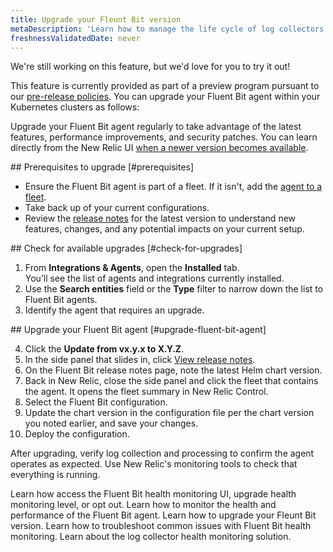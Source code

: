 ```yaml
---
title: Upgrade your Fleunt Bit version
metaDescription: 'Learn how to manage the life cycle of log collectors in New Relic.'
freshnessValidatedDate: never
---
```


<Callout title="preview">
  We're still working on this feature, but we'd love for you to try it out!

  This feature is currently provided as part of a preview program pursuant to our [pre-release policies](/docs/licenses/license-information/referenced-policies/new-relic-pre-release-policy).
</Callout>
You can upgrade your Fluent Bit agent within your Kubernetes clusters as follows:

Upgrade your Fluent Bit agent regularly to take advantage of the latest features, performance improvements, and security patches. You can learn directly from the New Relic UI [when a newer version becomes available](/docs/release-notes/fluentbit-release-notes).


<Steps>

<Step>
## Prerequisites to upgrade [#prerequisites]

* Ensure the Fluent Bit agent is part of a fleet. If it isn't, add the [agent to a fleet](/docs/new-relic-control/fleet-control/setup/).
* Take back up of your current configurations.
* Review the [release notes](/docs/release-notes/fluentbit-release-notes) for the latest version to understand new features, changes, and any potential impacts on your current setup.
</Step>

<Step>
## Check for available upgrades [#check-for-upgrades]

1. From <dnt>**Integrations & Agents**</dnt>, open the **Installed** tab.<br/>You’ll see the list of agents and integrations currently installed.
2. Use the <dnt>**Search entities**</dnt> field or the <dnt>**Type**</dnt> filter to narrow down the list to Fluent Bit agents.
3. Identify the agent that requires an upgrade.
</Step>

<Step>
## Upgrade your Fluent Bit agent [#upgrade-fluent-bit-agent]

4. Click the **Update from vx.y.x to X.Y.Z**.
5. In the side panel that slides in, click [View release notes](/docs/release-notes/fluentbit-release-notes).
6. On the Fluent Bit release notes page, note the latest Helm chart version.
7. Back in New Relic, close the side panel and click the fleet that contains the agent. It opens the fleet summary in New Relic Control.
8. Select the Fluent Bit configuration.
9. Update the chart version in the configuration file per the chart version you noted earlier, and save your changes.
10. Deploy the configuration. 
</Step>

</Steps>


After upgrading, verify log collection and processing to confirm the agent operates as expected. Use New Relic's monitoring tools to check that everything is running.



<DocTiles>
  <DocTile title="Fluent Bit health monitoring for Kubernetes clusters" path="/docs/logs/log-collectors-health-monitoring/fluent-bit-heath-monitoring/fb-on-k8-clusters">Learn how access the Fluent Bit health monitoring UI, upgrade health monitoring level, or opt out.</DocTile>
  <DocTile title="Monitor the health and performance of the Fluent Bit agent" path="/docs/logs/log-collectors-health-monitoring/fluent-bit-heath-monitoring/log-collector-management.mdx" >Learn how to monitor the health and performance of the Fluent Bit agent.</DocTile>
  <DocTile title="Upgrade your Fleunt Bit version" path="/docs/logs/log-collectors-health-monitoring/fluent-bit-heath-monitoring/upgrade-fb.mdx" >Learn how to upgrade your Fleunt Bit version.</DocTile>
  <DocTile title="Troubleshoot common issues" path="/docs/logs/log-collectors-health-monitoring/fluent-bit-heath-monitoring/troubleshooting.mdx" >Learn how to troubleshoot common issues with Fluent Bit health monitoring.</DocTile>
  <DocTile title="Overview of log collector health monitoring" path="/docs/logs/log-collectors-health-monitoring/overview">Learn about the log collector health monitoring solution.</DocTile>
</DocTiles>

